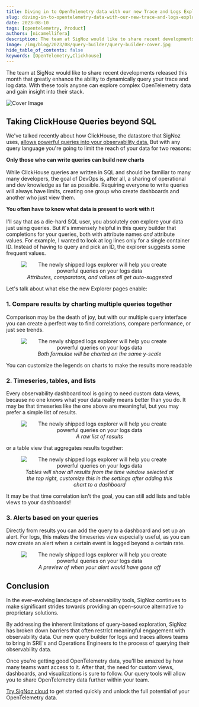 ```yaml
---
title: Diving in to OpenTelemetry data with our new Trace and Logs Explorer
slug: diving-in-to-opentelemetry-data-with-our-new-trace-and-logs-explorer
date: 2023-08-10
tags: [opentelemetry, Product]
authors: [nicamellifera]
description: The team at SigNoz would like to share recent developments released this month that greatly enhance the ability to dynamically query your trace and log data. With these tools anyone can explore complex OpenTelemetry data and gain insight into their stack.
image: /img/blog/2023/08/query-builder/query-builder-cover.jpg
hide_table_of_contents: false
keywords: [OpenTelemetry,Clickhouse]
---
```


<head>
  <link rel="canonical" href="https://signoz.io/blog/diving-in-to-opentelemetry-data-with-our-new-trace-and-logs-explorer/"/>
</head>

The team at SigNoz would like to share recent developments released this month that greatly enhance the ability to dynamically query your trace and log data. With these tools anyone can explore complex OpenTelemetry data and gain insight into their stack.



![Cover Image](/img/blog/2023/08/query-builder/query-builder-cover.webp)

## Taking ClickHouse Queries beyond SQL

We've talked recently about how ClickHouse, the datastore that SigNoz uses, [allows powerful queries into your observability data.](https://signoz.io/blog/clickhouse-query-compare-two-spans/) But with any query language you're going to limit the reach of your data for two reasons:

**Only those who can write queries can build new charts**<br></br>
While ClickHouse queries are written in SQL and should be familiar to many many developers, the goal of DevOps is, after all, a sharing of operational and dev knowledge as far as possible. Requiring everyone to write queries will always have limits, creating one group who create dashboards and another who just view them.

**You often have to know what data is present to work with it**<br></br>
I'll say that as a die-hard SQL user, you absolutely _can_ explore your data just using queries. But it's immensely helpful in this query builder that completions for your queries, both with attribute names _and_ attribute values. For example, I wanted to look at log lines only for a single container ID. Instead of having to query and pick an ID, the explorer suggests some frequent values.

<figure data-zoomable align='center'>
    <img src="/img/blog/2023/08/query-builder/suggestion-values.webp" alt="The newly shipped logs explorer will help you create powerful queries on your logs data"/>
    <figcaption><i>Attributes, comparators, and values all get auto-suggested</i></figcaption>
</figure>

Let's talk about what else the new Explorer pages enable:

### 1. Compare results by charting multiple queries together

Comparison may be the death of joy, but with our multiple query interface you can create a perfect way to find correlations, compare performance, or just see trends.

<figure data-zoomable align='center'>
    <img src="/img/blog/2023/08/query-builder/multiple-queries.webp" alt="The newly shipped logs explorer will help you create powerful queries on your logs data"/>
    <figcaption><i>Both formulae will be charted on the same y-scale</i></figcaption>
</figure>

You can customize the legends on charts to make the results more readable

### 2. Timeseries, tables, and lists

Every observability dashboard tool is going to need custom data views, because no one knows what your data really means better than you do. It may be that timeseries like the one above are meaningful, but you may prefer a simple list of results.

<figure data-zoomable align='center'>
    <img src="/img/blog/2023/08/query-builder/list.webp" alt="The newly shipped logs explorer will help you create powerful queries on your logs data"/>
    <figcaption><i>A raw list of results</i></figcaption>
</figure>

or a table view that aggregates results together:

<figure data-zoomable align='center'>
    <img src="/img/blog/2023/08/query-builder/table-view.webp" alt="The newly shipped logs explorer will help you create powerful queries on your logs data"/>
    <figcaption><i>Tables will show all results from the time window selected at the top right, customize this in the settings after adding this chart to a dashboard</i></figcaption>
</figure>

It may be that time correlation isn't the goal, you can still add lists and table views to your dashboards!

### 3. Alerts based on your queries

Directly from results you can add the query to a dashboard and set up an alert. For logs, this makes the timeseries view especially useful, as you can now create an alert when a certain event is logged beyond a certain rate.

<figure data-zoomable align='center'>
    <img src="/img/blog/2023/08/query-builder/alerts-threshold.webp" alt="The newly shipped logs explorer will help you create powerful queries on your logs data"/>
    <figcaption><i>A preview of when your alert would have gone off</i></figcaption>
</figure>

## Conclusion

In the ever-evolving landscape of observability tools, SigNoz continues to make significant strides towards providing an open-source alternative to proprietary solutions.

By addressing the inherent limitations of query-based exploration, SigNoz has broken down barriers that often restrict meaningful engagement with observability data. Our new query builder for logs and traces allows teams to bring in SRE's and Operations Engineers to the process of querying their observability data.

Once you're getting good OpenTelemetry data, you'll be amazed by how many teams want access to it. After that, the need for custom views, dashboards, and visualizations is sure to follow. Our query tools will allow you to share OpenTelemetry data further within your team.

[Try SigNoz cloud](https://signoz.io/teams/) to get started quickly and unlock the full potential of your OpenTelemetry data.
